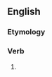 ==English==

===Etymology===
{{suffix|en|appear|eth|nocat=1}}

===Verb===
{{head|en|verb form}}

# {{en-archaic third-person singular of|appear}}